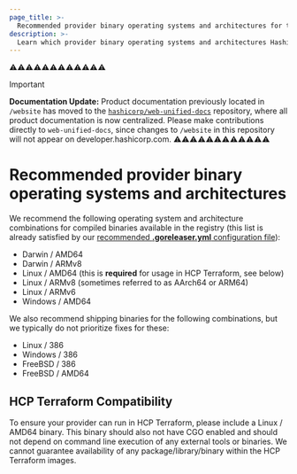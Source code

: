 ```yaml
---
page_title: >-
  Recommended provider binary operating systems and architectures for the Terraform registry
description: >-
  Learn which provider binary operating systems and architectures HashiCorp recommends to ensure compatibility with the Terraform registry and HCP Terraform.
---
```

⚠️⚠️⚠️⚠️⚠️⚠️⚠️⚠️⚠️⚠️⚠️⚠️
> [!IMPORTANT]  
> **Documentation Update:** Product documentation previously located in `/website` has moved to the [`hashicorp/web-unified-docs`](https://github.com/hashicorp/web-unified-docs) repository, where all product documentation is now centralized. Please make contributions directly to `web-unified-docs`, since changes to `/website` in this repository will not appear on developer.hashicorp.com.
⚠️⚠️⚠️⚠️⚠️⚠️⚠️⚠️⚠️⚠️⚠️⚠️

# Recommended provider binary operating systems and architectures

We recommend the following operating system and architecture combinations for compiled binaries available in the registry (this list is already satisfied by our [recommended **.goreleaser.yml** configuration file](https://github.com/hashicorp/terraform-provider-scaffolding-framework/blob/main/.goreleaser.yml)):

* Darwin / AMD64
* Darwin / ARMv8
* Linux / AMD64 (this is **required** for usage in HCP Terraform, see below)
* Linux / ARMv8 (sometimes referred to as AArch64 or ARM64)
* Linux / ARMv6
* Windows / AMD64

We also recommend shipping binaries for the following combinations, but we typically do not prioritize fixes for these:

* Linux / 386
* Windows / 386
* FreeBSD / 386
* FreeBSD / AMD64

## HCP Terraform Compatibility

To ensure your provider can run in HCP Terraform, please include a Linux / AMD64 binary. This binary should also not have CGO enabled and should not depend on command line execution of any external tools or binaries. We cannot guarantee availability of any package/library/binary within the HCP Terraform images.

